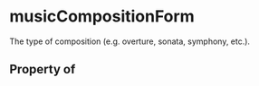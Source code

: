 # musicCompositionForm

The type of composition (e.g. overture, sonata, symphony, etc.).

## Property of



